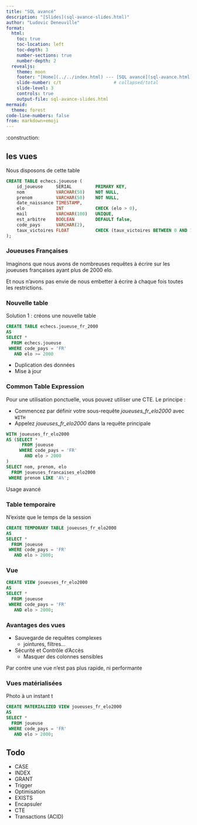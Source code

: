 ```yaml
---
title: "SQL avancé"
description: "[Slides](sql-avance-slides.html)"
author: "Ludovic Deneuville"
format: 
  html:
    toc: true
    toc-location: left
    toc-depth: 3
    number-sections: true
    number-depth: 2
  revealjs:
    theme: moon
    footer: "[Home](../../index.html) --- [SQL avancé](sql-avance.html)"
    slide-number: c/t                    # collapsed/total
    slide-level: 3
    controls: true
    output-file: sql-avance-slides.html
mermaid:
  theme: forest
code-line-numbers: false
from: markdown+emoji
---
```


:construction:

## les vues

Nous disposons de cette table

```.sql
CREATE TABLE echecs.joueuse (
    id_joueuse     SERIAL         PRIMARY KEY,   
    nom            VARCHAR(50)    NOT NULL, 
    prenom         VARCHAR(50)    NOT NULL, 
    date_naissance TIMESTAMP,                 
    elo            INT            CHECK (elo > 0),  
    mail           VARCHAR(100)   UNIQUE,         
    est_arbitre    BOOLEAN        DEFAULT false,
    code_pays      VARCHAR(2),          
    taux_victoires FLOAT          CHECK (taux_victoires BETWEEN 0 AND 1)
);
```

### Joueuses Françaises

Imaginons que nous avons de nombreuses requêtes à écrire sur les joueuses françaises ayant plus de 2000 elo.

Et nous n'avons pas envie de nous embetter à écrire à chaque fois toutes les restrictions.

### Nouvelle table

Solution 1 : créons une nouvelle table

```.sql
CREATE TABLE echecs.joueuse_fr_2000
AS
SELECT *
  FROM echecs.joueuse
 WHERE code_pays = 'FR'
   AND elo >= 2000
```

:::::: {.fragment}
::: {.callout-caution title="Problèmes"}
- Duplication des données
- Mise à jour
:::
::::::


### Common Table Expression

Pour une utilisation ponctuelle, vous pouvez utiliser une CTE. Le principe :

- Commencez par définir votre sous-requête *joueuses_fr_elo2000* avec `WITH`
- Appelez *joueuses_fr_elo2000* dans la requête principale

```.sql
WITH joueuses_fr_elo2000 
AS (SELECT *
      FROM joueuse
     WHERE code_pays = 'FR' 
       AND elo > 2000
)
SELECT nom, prenom, elo
  FROM joueuses_francaises_elo2000
 WHERE prenom LIKE 'A%';
```

:::{.notes}
Usage avancé
:::

### Table temporaire

N'existe que le temps de la session

```.sql
CREATE TEMPORARY TABLE joueuses_fr_elo2000 
AS
SELECT *
  FROM joueuse
 WHERE code_pays = 'FR' 
   AND elo > 2000;
```

### Vue

```.sql
CREATE VIEW joueuses_fr_elo2000 
AS
SELECT *
  FROM joueuse
 WHERE code_pays = 'FR' 
   AND elo > 2000;
```

### Avantages des vues

- Sauvegarde de requêtes complexes
  - jointures, filtres...
- Sécurité et Contrôle d'Accès
  - Masquer des colonnes sensibles

Par contre une vue n'est pas plus rapide, ni performante

### Vues matérialisées

Photo à un instant t

```.sql
CREATE MATERIALIZED VIEW joueuses_fr_elo2000 
AS
SELECT *
  FROM joueuse
 WHERE code_pays = 'FR' 
   AND elo > 2000;
```




## Todo


- CASE
- INDEX
- GRANT
- Trigger
- Optimisation
- EXISTS
- Encapsuler
- CTE
- Transactions (ACID)
